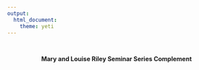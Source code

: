 ```yaml
---
output: 
  html_document:
    theme: yeti
---
```

<br>
<center>**Mary and Louise Riley Seminar Series Complement**
